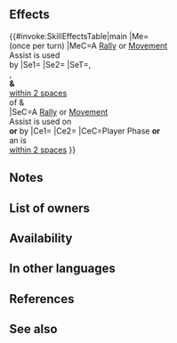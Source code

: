 {{Weapon Infobox
|tagid=SID_給仕のナイフ
|intID=4851
|image=wep_sw201
|exclusive=0
|weaponType=Sword
|cost=200
|might=10
|range=1
|effect=If a Rally or movement Assist skill is used by unit, grants another action to unit (once per turn; if another effect that grants action to unit has been activated at the same time, this effect is also considered to have been triggered).<br><br>If a Rally or movement Assist skill is used by unit or targets unit, grants【Incited】and "Special cooldown charge +1 per attack during combat (only highest value applied; does not stack)" to allies within 2 spaces of both unit and target ally or unit and targeting ally after movement for 1 turn (including unit and target).<br><br>If unit initiates combat or is within 2 spaces of an ally, grants Atk/Spd/Def/Res+5 to unit and unit deals +X × 5 damage during combat (excluding area-of-effect Specials; X = number of Bonus effects active on unit, excluding stat bonuses + number of Penalty effects active on foe, excluding stat penalties; max 5).<br><br>【Incited】<br>If unit initiates combat, grants bonus to unit's Atk/Spd/Def/Res = number of spaces from start position to end position of unit during combat (max 3; that turn only).
|required=Steel Sword
|next=Serving Knife+
|promotionRarity=5
|promotionTier=1
|properties=
}}
==Effects==
{{#invoke:SkillEffectsTable|main
|Me={{Eft|Galeforce}}<br>(once per turn)
|MeC=A [[Rally Assist|Rally]] or [[Movement Assist|Movement]]<br>Assist is used<br>by {{Tgt|Unit}}
|Se1={{SEt|Incited}}
|Se2={{SEt|Special Cooldown Charge +1}}
|SeT={{Tgt|Unit}},<br>{{Tgt|Target (Ally)}},<br>'''&''' {{Tgt|Allies}}<br>[[within 2 spaces]]<br>of {{Tgt|Unit}} &<br>{{Tgt|Target (Ally)}}
|SeC=A [[Rally Assist|Rally]] or [[Movement Assist|Movement]]<br>Assist is used on<br>'''or''' by {{Tgt|Unit}}
|Ce1={{Eft|Temporary buffs|Atk/Spd/Def/Res|5}}
|Ce2={{Eft|Damage Boost|5 x ({{Kp|Bonus}} effects<br>on {{Tgt|Unit}} '''&''' {{Kp|Penalty}}<br>effects on {{Tgt|Foe}})<br>(exc. {{SEt|Bonuses}} '''&''' {{SEt|Penalties}})|max=25}}
|CeC=Player Phase '''or'''<br>an {{Tgt|Ally}} is<br>[[within 2 spaces]]
}}

==Notes==
{{Galeforce notes}}
{{Incited}}
{{Special Cooldown Charge +1}}
{{Temporary buffs}}
{{FlatDamageBoost|X (max: 25)}}
{{EffectfromBonus|damage boost}}
{{EffectfromPenalty|damage boost}}
==List of owners==
{{Skill Hero List}}
==Availability==
{{PassiveFocusList}}
{{PassiveDistributionList}}
{{PassiveCombatManualList}}
==In other languages==
{{OtherLanguages
|japanese=
|german=
|spanishEU=
|spanishLA=
|french=
|italian=
|chineseTW=
|portuguese=
}}
==References==
<references/>
==See also==
{{See also skills|cond=Description LIKE '%Rally or movement Assist skill%is used by unit or targets unit, grants%' AND Exclusive='1'}}
{{Weapons Navbox}}